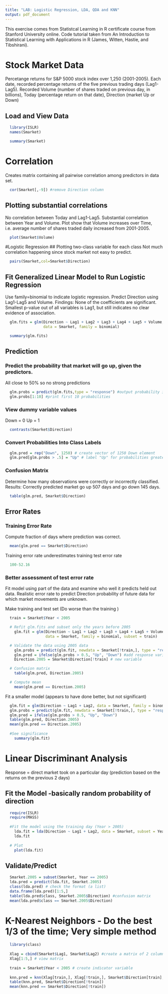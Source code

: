 ```yaml
---
title: "LAB: Logistic Regression, LDA, QDA and KNN"
output: pdf_document
---
```


This exercise comes from Statistcal Learning in R certificate course from Stanford University online. Code tutorial taken from An Introduction to Statistical Learning with Applications in R (James, Witten, Hastie, and Tibshirani).

# Stock Market Data
Percetange returns for S&P 5000 stock index over 1,250 (2001-2005). Each date, recorded percentage returns of the five previous trading days (Lag1-Lag5). Recorded Volume (number of shares traded on previous day, in billions), Today (percentage return on that date), Direction (market Up or Down)

## Load and View Data
```r

  library(ISLR)
  names(Smarket)

```

```r

  summary(Smarket)

```

# Correlation 
Creates matrix containing all pairwise correlation among predictors in data set.
```r

  cor(Smarket[,-9]) #remove Direction column

```

## Plotting substantial correlations
No correlation between Today and Lag1-Lag5. Substantial correlation between Year and Volume. Plot show that Volume increases over Time, i.e. average number of shares traded daily increased from 2001-2005.
```r

  plot(Smarket$Volume)

```


#Logistic Regression
## Plotting two-class variable for each class
Not much correlation happening since stock market not easy to predict.
```r

  pairs(Smarket,col=Smarket$Direction)

```

## Fit Generalized Linear Model to Run Logistic Regression
Use family=binomial to indicate logistic regression. Predict Direction using Lag1-Lag5 and Volume.
Findings: None of the coefficients are significant. Smallest p-value out of all variables is Lag1, but still indicates no clear evidence of association.
```r

  glm.fits = glm(Direction ~ Lag1 + Lag2 + Lag3 + Lag4 + Lag5 + Volume, 
                 data = Smarket, family = binomial)

  summary(glm.fits)

```

## Prediction
### Predict the probability that market will go up, given the predictors.
All close to 50% so no strong predictions
```r

  glm.probs = predict(glm.fits,type = "response") #output probability in P(Y = 1|X)
  glm.probs[1:10] #print first 10 probabilities

```

### View dummy variable values
Down = 0
Up = 1
```r

  contrasts(Smarket$Direction)

```

### Convert Probabilities Into Class Labels
```r

  glm.pred = rep("Down", 1250) # create vector of 1250 Down element
  glm.pred[glm.probs > .5] = "Up" # label "Up" for probabilities greater than 5 
```

### Confusion Matrix
Determine how many observations were correctly or incorrectly classified.
Results: Correctly predicted market go up 507 days and go down 145 days.
```r

  table(glm.pred, Smarket$Direction)

```

## Error Rates
### Training Error Rate
Compute fraction of days where prediction was correct.
```r

  mean(glm.pred == Smarket$Direction)

```

Training error rate underestimates training test error rate
```r

  100-52.16

```

### Better assessment of test error rate
Fit model using part of the data and examine who well it predicts held out data. Realistic error rate to predict Direction probability of future data for which market movements are unknown.  

Make training and test set (Do worse than the training )
```r
  train = Smarket$Year < 2005

  # Refit glm.fits and subset only the years before 2005
    glm.fit = glm(Direction ~ Lag1 + Lag2 + Lag3 + Lag4 + Lag5 + Volume, 
                  data = Smarket, family = binomial, subset = train)

  # Validate the data using 2005 data
    glm.probs = predict(glm.fit, newdata = Smarket[!train,], type = "response")
    glm.pred = ifelse(glm.probs > 0.5, "Up", "Down") #add response variable
    Direction.2005 = Smarket$Direction[!train] # new variable

  # Confusion matrix
    table(glm.pred, Direction.2005)

  # Compute mean
    mean(glm.pred == Direction.2005)

```

Fit a smaller model (appears to have done better, but not significant)
```r

  glm.fit = glm(Direction ~ Lag1 + Lag2, data = Smarket, family = binomial, subset = train)
  glm.probs = predict(glm.fit, newdata = Smarket[!train,], type = "response")
  glm.pred = ifelse(glm.probs > 0.5, "Up", "Down")
  table(glm.pred, Direction.2005)
  mean(glm.pred == Direction.2005)
  
  #See significance
    summary(glm.fit)

```


# Linear Discriminant Analysis
Response = direct market took on a particular day (prediction based on the returns on the previous 2 days)

## Fit the Model -basically random probability of direction

```r

  require(ISLR)
  require(MASS) 
  
  #Fit the model using the training day (Year > 2005)
    lda.fit = lda(Direction ~ Lag1 + Lag2, data = Smarket, subset = Year < 2005)
    lda.fit
  
  # Plot
    plot(lda.fit)
```

## Validate/Predict
```r

  Smarket.2005 = subset(Smarket, Year == 2005)
  lda.pred = predict(lda.fit, Smarket.2005)
  class(lda.pred) # check the format (a list)
  data.frame(lda.pred)[1:5,] 
  table(lda.pred$class, Smarket.2005$Direction) #confusion matrix
  mean(lda.pred$class == Smarket.2005$Direction)

```

# K-Nearest Neighbors - Do the best 1/3 of the time; Very simple method
```r

  library(class)
  
  Xlag = cbind(Smarket$Lag1, Smarket$Lag2) #create a matrix of 2 columns
  Xlag[1:5,] # view matrix
  
  train = Smarket$Year < 2005 # create indicator variable
  
  knn.pred = knn(Xlag[train,], Xlag[!train,], Smarket$Direction[train], k = 1)
  table(knn.pred, Smarket$Direction[!train])
  mean(knn.pred == Smarket$Direction[!train])
```

